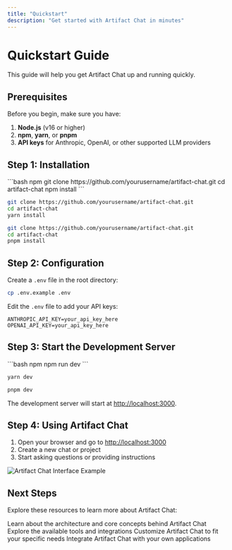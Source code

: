 ```yaml
---
title: "Quickstart"
description: "Get started with Artifact Chat in minutes"
---
```


# Quickstart Guide

This guide will help you get Artifact Chat up and running quickly.

## Prerequisites

Before you begin, make sure you have:

1. **Node.js** (v16 or higher)
2. **npm**, **yarn**, or **pnpm**
3. **API keys** for Anthropic, OpenAI, or other supported LLM providers

## Step 1: Installation

<CodeGroup>
```bash npm
git clone https://github.com/yourusername/artifact-chat.git
cd artifact-chat
npm install
```

```bash yarn
git clone https://github.com/yourusername/artifact-chat.git
cd artifact-chat
yarn install
```

```bash pnpm
git clone https://github.com/yourusername/artifact-chat.git
cd artifact-chat
pnpm install
```

</CodeGroup>

## Step 2: Configuration

Create a `.env` file in the root directory:

```bash
cp .env.example .env
```

Edit the `.env` file to add your API keys:

```
ANTHROPIC_API_KEY=your_api_key_here
OPENAI_API_KEY=your_api_key_here
```

## Step 3: Start the Development Server

<CodeGroup>
```bash npm
npm run dev
```

```bash yarn
yarn dev
```

```bash pnpm
pnpm dev
```

</CodeGroup>

The development server will start at [http://localhost:3000](http://localhost:3000).

## Step 4: Using Artifact Chat

1. Open your browser and go to [http://localhost:3000](http://localhost:3000)
2. Create a new chat or project
3. Start asking questions or providing instructions

<Frame>
  <img
    src="/images/quickstart-example.png"
    alt="Artifact Chat Interface Example"
  />
</Frame>

## Next Steps

Explore these resources to learn more about Artifact Chat:

<CardGroup cols={2}>
  <Card title="Core Concepts" icon="lightbulb" href="/concepts/architecture">
    Learn about the architecture and core concepts behind Artifact Chat
  </Card>
  <Card title="Tool Library" icon="wrench" href="/concepts/tools">
    Explore the available tools and integrations
  </Card>
  <Card
    title="Customization Guide"
    icon="sliders"
    href="/guides/customizing-tools"
  >
    Customize Artifact Chat to fit your specific needs
  </Card>
  <Card title="API Reference" icon="code" href="/api-reference/authentication">
    Integrate Artifact Chat with your own applications
  </Card>
</CardGroup>

